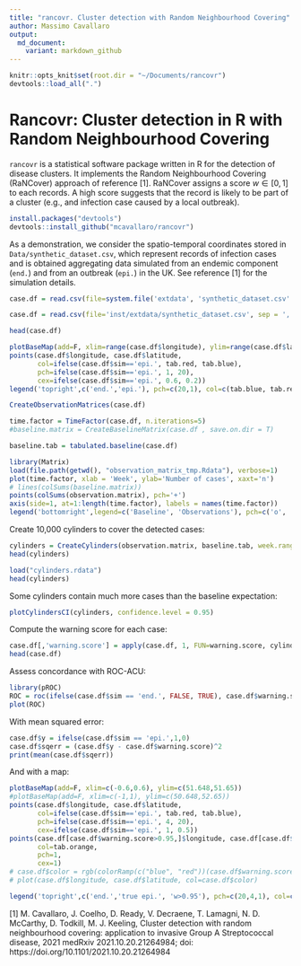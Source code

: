```yaml
---
title: "rancovr. Cluster detection with Random Neighbourhood Covering"
author: Massimo Cavallaro
output:
  md_document:
    variant: markdown_github
---
```


```r
knitr::opts_knit$set(root.dir = "~/Documents/rancovr")
devtools::load_all(".")
```

# Rancovr: Cluster detection in R with Random Neighbourhood Covering

`rancovr` is a statistical software package written in R for the detection of disease clusters.
It implements the Random Neighbourhood Covering (RaNCover) approach of reference [1].
RaNCover assigns a score $w \in [0,1]$ to each records.
A high score suggests that the record is likely to be part of a cluster (e.g., and infection case caused by a local outbreak).


```r
install.packages("devtools")
devtools::install_github("mcavallaro/rancovr")
```


As a demonstration, we consider the spatio-temporal coordinates stored in `Data/synthetic_dataset.csv`,
which represent records of infection cases and is obtained aggregating data simulated from an endemic component (`end.`) and
from an outbreak (`epi.`) in the UK. See reference [1] for the simulation details.


```r
case.df = read.csv(file=system.file('extdata', 'synthetic_dataset.csv' , package='rancovr'), sep = ',', stringsAsFactors = F)
```

```r
case.df = read.csv(file='inst/extdata/synthetic_dataset.csv', sep = ',', stringsAsFactors = F)
```

```r
head(case.df)
```

```r
plotBaseMap(add=F, xlim=range(case.df$longitude), ylim=range(case.df$latitude))
points(case.df$longitude, case.df$latitude,
       col=ifelse(case.df$sim=='epi.', tab.red, tab.blue),
       pch=ifelse(case.df$sim=='epi.', 1, 20),
       cex=ifelse(case.df$sim=='epi.', 0.6, 0.2))
legend('topright',c('end.','epi.'), pch=c(20,1), col=c(tab.blue, tab.red))
```

```r
CreateObservationMatrices(case.df)
```

```r
time.factor = TimeFactor(case.df, n.iterations=5)
#baseline.matrix = CreateBaselineMatrix(case.df , save.on.dir = T)
```

```r
baseline.tab = tabulated.baseline(case.df)
```

```r
library(Matrix)
load(file.path(getwd(), "observation_matrix_tmp.Rdata"), verbose=1)
plot(time.factor, xlab = 'Week', ylab='Number of cases', xaxt='n')
# lines(colSums(baseline.matrix))
points(colSums(observation.matrix), pch='+')
axis(side=1, at=1:length(time.factor), labels = names(time.factor))
legend('bottomright',legend=c('Baseline', 'Observations'), pch=c('o', '+'), lty=c(1, NA))
```


Create  10,000 cylinders to cover the detected cases:

```r
cylinders = CreateCylinders(observation.matrix, baseline.tab, week.range = c(0,99), n.cylinders = 10000)
head(cylinders)
```


```r
load("cylinders.rdata")
head(cylinders)
```

Some cylinders contain much more cases than the baseline expectation:
```r
plotCylindersCI(cylinders, confidence.level = 0.95)
```



Compute the warning score for each case:
```r
case.df[,'warning.score'] = apply(case.df, 1, FUN=warning.score, cylinders)
head(case.df)
```

Assess concordance with ROC-ACU:
```r
library(pROC)
ROC = roc(ifelse(case.df$sim == 'end.', FALSE, TRUE), case.df$warning.score)
plot(ROC)
```

With mean squared error:
```r
case.df$y = ifelse(case.df$sim == 'epi.',1,0)
case.df$sqerr = (case.df$y - case.df$warning.score)^2
print(mean(case.df$sqerr))
```


And with a map:
```r
plotBaseMap(add=F, xlim=c(-0.6,0.6), ylim=c(51.648,51.65))
#plotBaseMap(add=F, xlim=c(-1,1), ylim=c(50.648,52.65))
points(case.df$longitude, case.df$latitude,
       col=ifelse(case.df$sim=='epi.', tab.red, tab.blue),
       pch=ifelse(case.df$sim=='epi.', 4, 20),
       cex=ifelse(case.df$sim=='epi.', 1, 0.5))
points(case.df[case.df$warning.score>0.95,]$longitude, case.df[case.df$warning.score>0.95,]$latitude,
       col=tab.orange,
       pch=1,
       cex=1)
# case.df$color = rgb(colorRamp(c("blue", "red"))(case.df$warning.score) / 255)
# plot(case.df$longitude, case.df$latitude, col=case.df$color)

legend('topright',c('end.','true epi.', 'w>0.95'), pch=c(20,4,1), col=c(tab.blue, tab.red, tab.orange))
```

[1] M. Cavallaro, J. Coelho, D. Ready, V. Decraene, T. Lamagni, N. D. McCarthy, D. Todkill, M. J. Keeling,
Cluster detection with random neighbourhood covering: application to invasive Group A Streptococcal disease, 2021
medRxiv 2021.10.20.21264984; doi: https://doi.org/10.1101/2021.10.20.21264984

